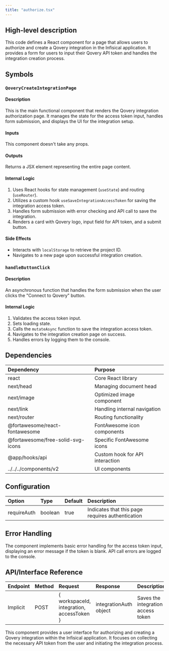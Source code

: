 ```yaml
---
title: "authorize.tsx"
---
```


## High-level description
This code defines a React component for a page that allows users to authorize and create a Qovery integration in the Infisical application. It provides a form for users to input their Qovery API token and handles the integration creation process.

## Symbols

### `QoveryCreateIntegrationPage`
#### Description
This is the main functional component that renders the Qovery integration authorization page. It manages the state for the access token input, handles form submission, and displays the UI for the integration setup.

#### Inputs
This component doesn't take any props.

#### Outputs
Returns a JSX element representing the entire page content.

#### Internal Logic
1. Uses React hooks for state management (`useState`) and routing (`useRouter`).
2. Utilizes a custom hook `useSaveIntegrationAccessToken` for saving the integration access token.
3. Handles form submission with error checking and API call to save the integration.
4. Renders a card with Qovery logo, input field for API token, and a submit button.

#### Side Effects
- Interacts with `localStorage` to retrieve the project ID.
- Navigates to a new page upon successful integration creation.

### `handleButtonClick`
#### Description
An asynchronous function that handles the form submission when the user clicks the "Connect to Qovery" button.

#### Internal Logic
1. Validates the access token input.
2. Sets loading state.
3. Calls the `mutateAsync` function to save the integration access token.
4. Navigates to the integration creation page on success.
5. Handles errors by logging them to the console.

## Dependencies
| Dependency | Purpose |
|:-----------|:--------|
| react | Core React library |
| next/head | Managing document head |
| next/image | Optimized image component |
| next/link | Handling internal navigation |
| next/router | Routing functionality |
| @fortawesome/react-fontawesome | FontAwesome icon components |
| @fortawesome/free-solid-svg-icons | Specific FontAwesome icons |
| @app/hooks/api | Custom hook for API interaction |
| ../../../components/v2 | UI components |

## Configuration
| Option | Type | Default | Description |
|:-------|:-----|:--------|:------------|
| requireAuth | boolean | true | Indicates that this page requires authentication |

## Error Handling
The component implements basic error handling for the access token input, displaying an error message if the token is blank. API call errors are logged to the console.

## API/Interface Reference
| Endpoint | Method | Request | Response | Description |
|:---------|:-------|:--------|:---------|:------------|
| Implicit | POST | { workspaceId, integration, accessToken } | integrationAuth object | Saves the integration access token |

This component provides a user interface for authorizing and creating a Qovery integration within the Infisical application. It focuses on collecting the necessary API token from the user and initiating the integration process.